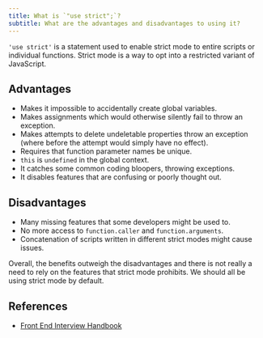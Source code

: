 ```yaml
---
title: What is `"use strict";`?
subtitle: What are the advantages and disadvantages to using it?
---
```


`'use strict'` is a statement used to enable strict mode to entire scripts or individual functions. Strict mode is a way to opt into a restricted variant of JavaScript.

## Advantages

- Makes it impossible to accidentally create global variables.
- Makes assignments which would otherwise silently fail to throw an exception.
- Makes attempts to delete undeletable properties throw an exception (where before the attempt would simply have no effect).
- Requires that function parameter names be unique.
- `this` is `undefined` in the global context.
- It catches some common coding bloopers, throwing exceptions.
- It disables features that are confusing or poorly thought out.

## Disadvantages

- Many missing features that some developers might be used to.
- No more access to `function.caller` and `function.arguments`.
- Concatenation of scripts written in different strict modes might cause issues.

Overall, the benefits outweigh the disadvantages and there is not really a need to rely on the features that strict mode prohibits. We should all be using strict mode by default.

## References

- [Front End Interview Handbook](https://www.frontendinterviewhandbook.com/javascript-questions)
